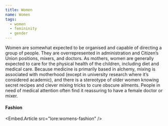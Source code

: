 ```yaml
---
title: Women
name: Women
tags:
  - women
  - femininity
  - gender
---
```


Women are somewhat expected to be organised and capable of directing a group of
people. They are overrepresented in administration and Citizen’s Union
positions, mixers, and doctors. As mothers, women are generally expected to
care for the physical health of the children, including diet and medical care.
Because medicine is primarily based in alchemy, mixing is associated with
motherhood (except in university research where it’s considered academic), and
there is a stereotype of older women knowing secret recipes and clever mixing
tricks to cure obscure ailments. People in need of medical attention often find
it reassuring to have a female doctor or mixer.

#### Fashion

<Embed.Article src="lore:womens-fashion" />
